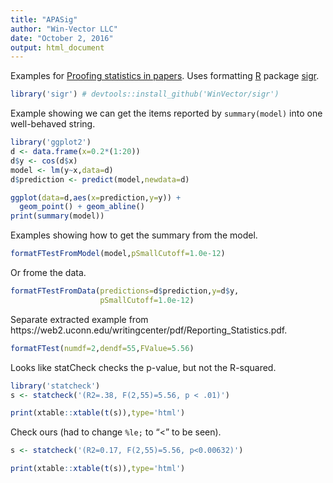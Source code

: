 ```yaml
---
title: "APASig"
author: "Win-Vector LLC"
date: "October 2, 2016"
output: html_document
---
```


Examples for [Proofing statistics in papers](http://www.win-vector.com/blog/2016/10/proofing-statistics-in-papers/).  Uses formatting [R](https://cran.r-project.org) package [sigr](https://github.com/WinVector/sigr).

```r
library('sigr') # devtools::install_github('WinVector/sigr')
```

Example showing we can get the items reported by `summary(model)` into one
well-behaved string.

```r
library('ggplot2')
d <- data.frame(x=0.2*(1:20))
d$y <- cos(d$x)
model <- lm(y~x,data=d)
d$prediction <- predict(model,newdata=d)

ggplot(data=d,aes(x=prediction,y=y)) +
  geom_point() + geom_abline() 
print(summary(model))
```

Examples showing how to get the summary from the model.

```r
formatFTestFromModel(model,pSmallCutoff=1.0e-12)
```

Or frome the data.

```r
formatFTestFromData(predictions=d$prediction,y=d$y,
                    pSmallCutoff=1.0e-12)
```

Separate extracted example from https://web2.uconn.edu/writingcenter/pdf/Reporting_Statistics.pdf.

```r
formatFTest(numdf=2,dendf=55,FValue=5.56)
```

Looks like statCheck checks the p-value, but not the R-squared.

```r
library('statcheck')
s <- statcheck('(R2=.38, F(2,55)=5.56, p < .01)')
```
```r
print(xtable::xtable(t(s)),type='html')
```

Check ours (had to change <code>%le;</code> to "<" to be seen).

```r
s <- statcheck('(R2=0.17, F(2,55)=5.56, p<0.00632)')
```
```r
print(xtable::xtable(t(s)),type='html')
```

